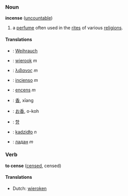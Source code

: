 ===Noun===
'''incense''' ([[uncountable]])

# a [[perfume]] often used in the [[rite]]s of various [[religion]]s.

====Translations====
*{{de}}: [[Weihrauch]]
*{{nl}}: [[wierook]] ''m''
*{{el}}: [[λιβανος]] ''m''
*{{es}}: [[incienso]] ''m''
*{{fr}}: [[encens]] ''m''
*{{zh}}: [[香]], xīang
*{{ja}}: [[お香]], o-koh
*{{ko}}: [[향]]
*{{pl}}: [[kadzidło]] ''n''
*{{ru}}: [[ладан]] ''m''

===Verb===
'''to cense''' ([[censed]], censed)

====Translations====
*Dutch: [[wieroken]]